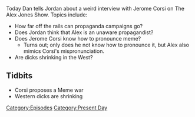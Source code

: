 {{DEFAULTSORT:
    #_EPISODE_0043:May 17, 2017
}}{{Episode
    | title           = May 17, 2017
    | caption         = [https://knowledgefight.libsyn.com/knowledge-fight-may-17-2017 Listen to this episode on Libsyn]
    | episodeNumber   = 43
    | length          = 01:54:53
    | airDate         = May 19, 2017
    | coverageDate    = May 17, 2017
    | episodeType     = [[:Category:Present Day|Present Day]]
    | appearance      = [[Jerome Corsi]]
    | previousEpisode = [[42: March 11, 2014]]
    | nextEpisode     = [[44: May 22, 2017]]
}}

{{Stub}}

Today Dan tells Jordan about a weird interview with Jerome Corsi on The Alex Jones Show. Topics include:

*How far off the rails can propaganda campaigns go?
*Does Jordan think that Alex is an unaware propagandist?
*Does Jerome Corsi know how to pronounce meme?
**Turns out; only does he not know how to pronounce it, but Alex also mimics Corsi's mispronunciation. 
*Are dicks shrinking in the West?

==Tidbits==

*Corsi proposes a Meme war
*Western dicks are shrinking

[[Category:Episodes]]
[[Category:Present Day]]

